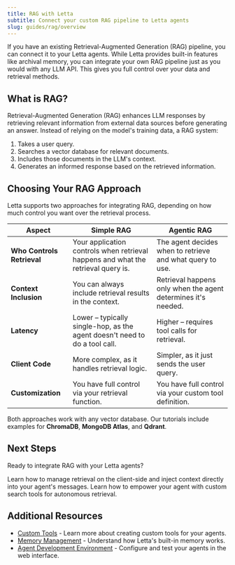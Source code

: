 ```yaml
---
title: RAG with Letta
subtitle: Connect your custom RAG pipeline to Letta agents
slug: guides/rag/overview
---
```


If you have an existing Retrieval-Augmented Generation (RAG) pipeline, you can connect it to your Letta agents. While Letta provides built-in features like archival memory, you can integrate your own RAG pipeline just as you would with any LLM API. This gives you full control over your data and retrieval methods.

## What is RAG?

Retrieval-Augmented Generation (RAG) enhances LLM responses by retrieving relevant information from external data sources before generating an answer. Instead of relying on the model's training data, a RAG system:

1. Takes a user query.
2. Searches a vector database for relevant documents.
3. Includes those documents in the LLM's context.
4. Generates an informed response based on the retrieved information.

## Choosing Your RAG Approach

Letta supports two approaches for integrating RAG, depending on how much control you want over the retrieval process.

| Aspect | Simple RAG | Agentic RAG |
|--------|------------|-------------|
| **Who Controls Retrieval** | Your application controls when retrieval happens and what the retrieval query is. | The agent decides when to retrieve and what query to use. |
| **Context Inclusion** | You can always include retrieval results in the context. | Retrieval happens only when the agent determines it's needed. |
| **Latency** | Lower – typically single-hop, as the agent doesn't need to do a tool call. | Higher – requires tool calls for retrieval. |
| **Client Code** | More complex, as it handles retrieval logic. | Simpler, as it just sends the user query. |
| **Customization** | You have full control via your retrieval function. | You have full control via your custom tool definition. |

Both approaches work with any vector database. Our tutorials include examples for **ChromaDB**, **MongoDB Atlas**, and **Qdrant**.

## Next Steps

Ready to integrate RAG with your Letta agents?

<CardGroup cols={2}>
  <Card
    title="Simple RAG Tutorial"
    icon="fa-sharp fa-light fa-magnifying-glass"
    href="/guides/rag/simple"
    iconPosition="left"
  >
    Learn how to manage retrieval on the client-side and inject context directly into your agent's messages.
  </Card>
  <Card
    title="Agentic RAG Tutorial"
    icon="fa-sharp fa-light fa-robot"
    href="/guides/rag/agentic"
    iconPosition="left"
  >
    Learn how to empower your agent with custom search tools for autonomous retrieval.
  </Card>
</CardGroup>

## Additional Resources

- [Custom Tools](/guides/agents/custom-tools) - Learn more about creating custom tools for your agents.
- [Memory Management](/guides/agents/memory) - Understand how Letta's built-in memory works.
- [Agent Development Environment](/guides/ade) - Configure and test your agents in the web interface.
